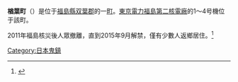 {{日本町村|
自治體名=楢葉|
町村=町|
圖像=[[File:JREast-Joban-line-Kido-station-building-20140614.jpg|240px]]|
圖像說明=[[木戶站|木戶站]]|
町村章=|
日文原名=楢葉町|
平假名=ならはまち|
羅馬字拼音=Naraha-machi|
都道府縣=福島縣|
支廳=|
郡=雙葉郡|
編號=07542-6|
面積=103.45|
邊界未定=|
人口=976|
統計時間=2017年10月1日|
自治體=[[磐城市|磐城市]]、[[廣野町|廣野町]]、[[富岡町|富岡町]]、<br/>[[川内村|川内村]]|
樹=[[杉|杉]]|
花=[[山百合|山百合]]|
鳥=|
其他象徵物=|
其他象徵=|
郵遞區號=979-0696|
所在地=双葉郡楢葉町大字北田字鐘突堂5-6|
電話號碼=240-25-2111|
外部連結=https://www.town.naraha.lg.jp/|
經度=|
緯度=|
地圖=|
註記=
}}
'''楢葉町'''（{{jpn|j=楢葉町|hg=ならはまち|rm=Naraha machi|f=y}}）是位于[[福島縣|福島縣]][[双葉郡|双葉郡]]的一[[町|町]]。[[東京電力|東京電力]][[福島第二核電廠|福島第二核電廠]]的1～4号機位于該町。

2011年福島核災後人眾撤離，直到2015年9月解禁，僅有少數人返鄉居住。<ref>{{Cite web |url=http://udn.com/news/story/9576/1559887 |title=福島楢葉町人回不了家 輻射汙染物找不到家 |access-date=2016-12-02 |archive-date=2019-11-29 |archive-url=https://web.archive.org/web/20191129080413/https://udn.com/news/story/9576/1559887 |dead-url=no }}</ref>
{{福島縣}}

{{Authority control}}
{{日本地理小作品}}

[[Category:日本鬼鎮|Category:日本鬼鎮]]